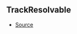 ## TrackResolvable



- [Source](https://github.com/Androz2091/discord-player/blob/28ec2ed/packages/discord-player/src/Structures/Track.ts#L8)
